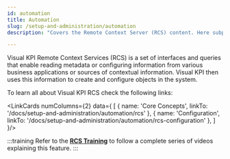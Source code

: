 ```yaml
---
id: automation
title: Automation
slug: /setup-and-administration/automation
description: "Covers the Remote Context Server (RCS) content. Here subpages are required, once it's a complex topic."

---
```



Visual KPI Remote Context Services (RCS) is a set of interfaces and queries that enable reading metadata or configuring information from various business applications or sources of contextual information. Visual KPI then uses this information to create and configure objects in the system.

To learn all about Visual KPI RCS check the following links:

<LinkCards numColumns={2} data={
  [
    {
      name: 'Core Concepts',
      linkTo: '/docs/setup-and-administration/automation/rcs'
    },
    {
      name: 'Configuration',
      linkTo: '/docs/setup-and-administration/automation/rcs-configuration'
    },
  ]
}/>

:::training
Refer to the [**RCS Training**](https://www.transpara.com/course/visual-kpi-remote-context-server-rcs-training/) to follow a complete series of videos explaining this feature.
:::